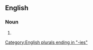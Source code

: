 ==English==

===Noun===
{{head|en|noun plural form}}

# {{plural of|thimbleberry|lang=en}}

[[Category:English plurals ending in "-ies"]]